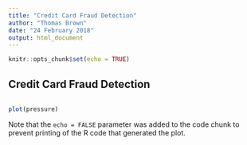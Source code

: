 ```yaml
---
title: "Credit Card Fraud Detection"
author: "Thomas Brown"
date: "24 February 2018"
output: html_document
---
```


```r
knitr::opts_chunk$set(echo = TRUE)
```

## Credit Card Fraud Detection



```r
```



```r
plot(pressure)
```

Note that the `echo = FALSE` parameter was added to the code chunk to prevent printing of the R code that generated the plot.
